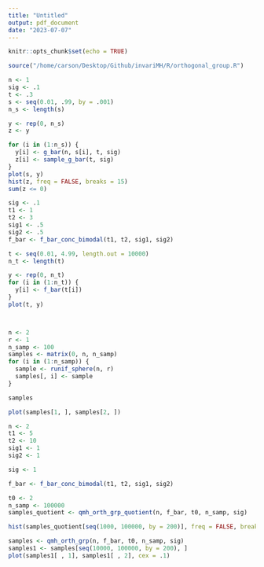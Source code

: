 ```yaml
---
title: "Untitled"
output: pdf_document
date: "2023-07-07"
---
```


```r
knitr::opts_chunk$set(echo = TRUE)
```

```r
source("/home/carson/Desktop/Github/invariMH/R/orthogonal_group.R")

```


```r

n <- 1
sig <- .1
t <- .3
s <- seq(0.01, .99, by = .001)
n_s <- length(s)

y <- rep(0, n_s)
z <- y

for (i in (1:n_s)) {
  y[i] <- g_bar(n, s[i], t, sig)
  z[i] <- sample_g_bar(t, sig)
}
plot(s, y)
hist(z, freq = FALSE, breaks = 15)
sum(z <= 0)
```
```r

sig <- .1
t1 <- 1
t2 <- 3
sig1 <- .5
sig2 <- .5
f_bar <- f_bar_conc_bimodal(t1, t2, sig1, sig2)

t <- seq(0.01, 4.99, length.out = 10000)
n_t <- length(t)

y <- rep(0, n_t)
for (i in (1:n_t)) {
  y[i] <- f_bar(t[i])
}
plot(t, y)




```





```r
n <- 2
r <- 1
n_samp <- 100
samples <- matrix(0, n, n_samp)
for (i in (1:n_samp)) {
  sample <- runif_sphere(n, r)
  samples[, i] <- sample
}

samples

plot(samples[1, ], samples[2, ])
```



```r
n <- 2
t1 <- 5 
t2 <- 10  
sig1 <- 1
sig2 <- 1

sig <- 1

f_bar <- f_bar_conc_bimodal(t1, t2, sig1, sig2)

t0 <- 2
n_samp <- 100000
samples_quotient <- qmh_orth_grp_quotient(n, f_bar, t0, n_samp, sig)

hist(samples_quotient[seq(1000, 100000, by = 200)], freq = FALSE, breaks = 15) 

samples <- qmh_orth_grp(n, f_bar, t0, n_samp, sig)
samples1 <- samples[seq(10000, 100000, by = 200), ]
plot(samples1[ , 1], samples1[ , 2], cex = .1)
```



